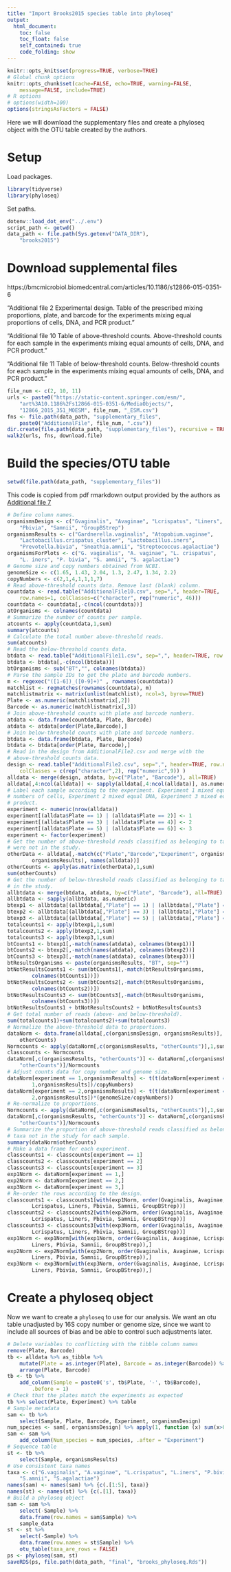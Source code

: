 ```yaml
---
title: "Import Brooks2015 species table into phyloseq"
output:
  html_document:
    toc: false
    toc_float: false
    self_contained: true
    code_folding: show
---
```


```r
knitr::opts_knit$set(progress=TRUE, verbose=TRUE)
# Global chunk options
knitr::opts_chunk$set(cache=FALSE, echo=TRUE, warning=FALSE,
    message=FALSE, include=TRUE)
# R options
# options(width=100)
options(stringsAsFactors = FALSE)
```

Here we will download the supplementary files and create a phyloseq object with
the OTU table created by the authors.

# Setup

Load packages.
```r
library(tidyverse)
library(phyloseq)
```
Set paths.
```r
dotenv::load_dot_env("../.env")
script_path <- getwd()
data_path <- file.path(Sys.getenv("DATA_DIR"),
    "brooks2015")
```

# Download supplemental files

https://bmcmicrobiol.biomedcentral.com/articles/10.1186/s12866-015-0351-6

"Additional file 2 Experimental design. Table of the prescribed mixing
proportions, plate, and barcode for the experiments mixing equal proportions of
cells, DNA, and PCR product."
<!-- https://static-content.springer.com/esm/art%3A10.1186%2Fs12866-015-0351-6/MediaObjects/12866_2015_351_MOESM2_ESM.csv -->

"Additional file 10 Table of above-threshold counts. Above-threshold counts for
each sample in the experiments mixing equal amounts of cells, DNA, and PCR
product."
<!-- https://static-content.springer.com/esm/art%3A10.1186%2Fs12866-015-0351-6/MediaObjects/12866_2015_351_MOESM10_ESM.csv -->

"Additional file 11 Table of below-threshold counts. Below-threshold counts for
each sample in the experiments mixing equal amounts of cells, DNA, and PCR
product."
<!-- https://static-content.springer.com/esm/art%3A10.1186%2Fs12866-015-0351-6/MediaObjects/12866_2015_351_MOESM11_ESM.csv -->


```r
file_num <- c(2, 10, 11)
urls <- paste0("https://static-content.springer.com/esm/",
    "art%3A10.1186%2Fs12866-015-0351-6/MediaObjects/",
    "12866_2015_351_MOESM", file_num, "_ESM.csv")
fns <- file.path(data_path, "supplementary_files", 
    paste0("AdditionalFile", file_num, ".csv"))
dir.create(file.path(data_path, "supplementary_files"), recursive = TRUE)
walk2(urls, fns, download.file)
```

# Build the species/OTU table

```r
setwd(file.path(data_path, "supplementary_files"))
```

This code is copied from pdf rmarkdown output provided by the authors as
[Additional file 7](https://static-content.springer.com/esm/art%3A10.1186%2Fs12866-015-0351-6/MediaObjects/12866_2015_351_MOESM7_ESM.pdf)

```r
# Define column names.
organismsDesign <- c("Gvaginalis", "Avaginae", "Lcrispatus", "Liners",
    "Pbivia", "Samnii", "GroupBStrep")
organismsResults <- c("Gardnerella.vaginalis", "Atopobium.vaginae",
    "Lactobacillus.crispatus_cluster", "Lactobacillus.iners",
    "Prevotella.bivia", "Sneathia.amnii", "Streptococcus.agalactiae")
organismsForPlots <- c("G. vaginalis", "A. vaginae", "L. crispatus", 
    "L. iners", "P. bivia", "S. amnii", "S. agalactiae")
# Genome size and copy numbers obtained from NCBI.
genomeSize <- c(1.65, 1.43, 2.04, 1.3, 2.47, 1.34, 2.2)
copyNumbers <- c(2,1,4,1,1,1,7)
# Read above-threshold counts data. Remove last (blank) column.
countdata <- read.table("AdditionalFile10.csv", sep=",", header=TRUE,
    row.names=1, colClasses=c("character", rep("numeric", 46)))
countdata <- countdata[,-c(ncol(countdata))]
atOrganisms <- colnames(countdata)
# Summarize the number of counts per sample.
atcounts <- apply(countdata,1,sum)
summary(atcounts)
# Calculate the total number above-threshold reads.
sum(atcounts)
# Read the below-threshold counts data.
btdata <- read.table("AdditionalFile11.csv", sep=",", header=TRUE, row.names=1)
btdata <- btdata[,-c(ncol(btdata))]
btOrganisms <- sub("BT","", colnames(btdata))
# Parse the sample IDs to get the plate and barcode numbers.
m <- regexec("([1-6])_([0-9]+)" , rownames(countdata))
matchlist <- regmatches(rownames(countdata), m)
matchlistmatrix <- matrix(unlist(matchlist), ncol=3, byrow=TRUE)
Plate <- as.numeric(matchlistmatrix[,2])
Barcode <- as.numeric(matchlistmatrix[,3])
# Join above-threshold counts with plate and barcode numbers.
atdata <- data.frame(countdata, Plate, Barcode)
atdata <- atdata[order(Plate,Barcode),]
# Join below-threshold counts with plate and barcode numbers.
btdata <- data.frame(btdata, Plate, Barcode)
btdata <- btdata[order(Plate, Barcode),]
# Read in the design from AdditionalFile2.csv and merge with the
# above-threshold counts data.
design <- read.table("AdditionalFile2.csv", sep=",", header=TRUE, row.names=1,
    colClasses = c(rep("character",2), rep("numeric",9)) )
alldata <- merge(design, atdata, by=c("Plate", "Barcode"), all=TRUE)
alldata[,4:ncol(alldata)] <- sapply(alldata[,4:ncol(alldata)], as.numeric)
# Label each sample according to the experiment. Experiment 1 mixed equal
# numbers of cells, Experiment 2 mixed equal DNA, Experiment 3 mixed equal PCR
# product.
experiment <- numeric(nrow(alldata))
experiment[(alldata$Plate == 1) | (alldata$Plate == 2)] <- 1
experiment[(alldata$Plate == 3) | (alldata$Plate == 4)] <- 2
experiment[(alldata$Plate == 5) | (alldata$Plate == 6)] <- 3
experiment <- factor(experiment)
# Get the number of above-threshold reads classified as belonging to taxa that
# were not in the study.
otherData <- alldata[,-match(c("Plate","Barcode","Experiment", organismsDesign,
        organismsResults), names(alldata))]
otherCounts <- apply(as.matrix(otherData),1,sum)
sum(otherCounts)
# Get the number of below-threshold reads classified as belonging to taxa not
# in the study.
allbtdata <- merge(btdata, atdata, by=c("Plate", "Barcode"), all=TRUE)
allbtdata <- sapply(allbtdata, as.numeric)
btexp1 <- allbtdata[(allbtdata[,"Plate"] == 1) | (allbtdata[,"Plate"] == 2),]
btexp2 <- allbtdata[(allbtdata[,"Plate"] == 3) | (allbtdata[,"Plate"] == 4),]
btexp3 <- allbtdata[(allbtdata[,"Plate"] == 5) | (allbtdata[,"Plate"] == 6),]
totalcounts1 <- apply(btexp1,1,sum)
totalcounts2 <- apply(btexp2,1,sum)
totalcounts3 <- apply(btexp3,1,sum)
btCounts1 <- btexp1[,-match(names(atdata), colnames(btexp1))]
btCounts2 <- btexp2[,-match(names(atdata), colnames(btexp2))]
btCounts3 <- btexp3[,-match(names(atdata), colnames(btexp3))]
btResultsOrganisms <- paste(organismsResults, "BT", sep="")
btNotResultsCounts1 <- sum(btCounts1[,-match(btResultsOrganisms,
        colnames(btCounts1))])
btNotResultsCounts2 <- sum(btCounts2[,-match(btResultsOrganisms,
        colnames(btCounts2))])
btNotResultsCounts3 <- sum(btCounts3[,-match(btResultsOrganisms,
        colnames(btCounts3))])
btNotResultsCounts1 + btNotResultsCounts2 + btNotResultsCounts3
# Get total number of reads (above- and below-threshold).
sum(totalcounts1)+sum(totalcounts2)+sum(totalcounts3)
# Normalize the above-threshold data to proportions.
dataNorm <- data.frame(alldata[,c(organismsDesign, organismsResults)],
    otherCounts)
Normcounts <- apply(dataNorm[,c(organismsResults, "otherCounts")],1,sum)
classcounts <- Normcounts
dataNorm[,c(organismsResults, "otherCounts")] <- dataNorm[,c(organismsResults,
    "otherCounts")]/Normcounts
# Adjust counts data for copy number and genome size.
dataNorm[experiment == 1,organismsResults] <- t(t(dataNorm[experiment ==
        1,organismsResults])/copyNumbers)
dataNorm[experiment == 2,organismsResults] <- t(t(dataNorm[experiment ==
        2,organismsResults])*(genomeSize/copyNumbers))
# Re-normalize to proportions.
Normcounts <- apply(dataNorm[,c(organismsResults, "otherCounts")],1,sum)
dataNorm[,c(organismsResults, "otherCounts")] <- dataNorm[,c(organismsResults,
    "otherCounts")]/Normcounts
# Summarize the proportion of above-threshold reads classified as belonging to
# taxa not in the study for each sample.
summary(dataNorm$otherCounts)
# Make a data frame for each experiment.
classcounts1 <- classcounts[experiment == 1]
classcounts2 <- classcounts[experiment == 2]
classcounts3 <- classcounts[experiment == 3]
exp1Norm <- dataNorm[experiment == 1,]
exp2Norm <- dataNorm[experiment == 2,]
exp3Norm <- dataNorm[experiment == 3,]
# Re-order the rows according to the design.
classcounts1 <- classcounts1[with(exp1Norm, order(Gvaginalis, Avaginae,
        Lcrispatus, Liners, Pbivia, Samnii, GroupBStrep))]
classcounts2 <- classcounts2[with(exp2Norm, order(Gvaginalis, Avaginae,
        Lcrispatus, Liners, Pbivia, Samnii, GroupBStrep))]
classcounts3 <- classcounts3[with(exp3Norm, order(Gvaginalis, Avaginae,
        Lcrispatus, Liners, Pbivia, Samnii, GroupBStrep))]
exp1Norm <- exp1Norm[with(exp1Norm, order(Gvaginalis, Avaginae, Lcrispatus,
        Liners, Pbivia, Samnii, GroupBStrep)),]
exp2Norm <- exp2Norm[with(exp2Norm, order(Gvaginalis, Avaginae, Lcrispatus,
        Liners, Pbivia, Samnii, GroupBStrep)),]
exp3Norm <- exp3Norm[with(exp3Norm, order(Gvaginalis, Avaginae, Lcrispatus,
        Liners, Pbivia, Samnii, GroupBStrep)),]
```

# Create a phyloseq object

Now we want to create a `phyloseq` to use for our analysis. We want an otu
table unadjusted by 16S copy number or genome size, since we want to include
all sources of bias and be able to control such adjustments later.
```r
# Delete variables to conflicting with the tibble column names
remove(Plate, Barcode)
tb <- alldata %>% as_tibble %>%
    mutate(Plate = as.integer(Plate), Barcode = as.integer(Barcode)) %>%
    arrange(Plate, Barcode)
tb <- tb %>%
    add_column(Sample = paste0('s', tb$Plate, '-', tb$Barcode), 
        .before = 1)
# Check that the plates match the experiments as expected
tb %>% select(Plate, Experiment) %>% table
# Sample metadata
sam <- tb %>%
    select(Sample, Plate, Barcode, Experiment, organismsDesign)
num_species <- sam[, organismsDesign] %>% apply(1, function (x) sum(x>0))
sam <- sam %>%
    add_column(Num_species = num_species, .after = "Experiment")
# Sequence table
st <- tb %>%
    select(Sample, organismsResults)
# Use consistent taxa names
taxa <- c("G.vaginalis", "A.vaginae", "L.crispatus", "L.iners", "P.bivia",
    "S.amnii", "S.agalactiae")
names(sam) <- names(sam) %>% {c(.[1:5], taxa)}
names(st) <- names(st) %>% {c(.[1], taxa)}
# Build a phyloseq object
sam <- sam %>%
    select(-Sample) %>%
    data.frame(row.names = sam$Sample) %>%
    sample_data
st <- st %>%
    select(-Sample) %>%
    data.frame(row.names = st$Sample) %>%
    otu_table(taxa_are_rows = FALSE)
ps <- phyloseq(sam, st)
saveRDS(ps, file.path(data_path, "final", "brooks_phyloseq.Rds"))
```
